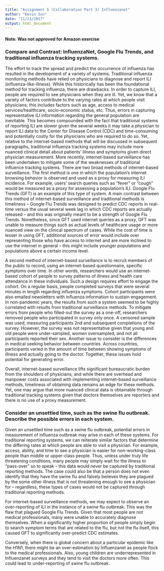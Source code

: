 ```yaml
---
title: "Assignment 5 (Collaboration Part 3) Influenzanet"
author: "Kevin Sun"
date: "11/13/2017"
output: html_document
---
```


#### Note: Was not approved for Amazon exercise 

### Compare and Contrast: InfluenzaNet, Google Flu Trends, and traditional influenza tracking systems.

The effort to track the spread and predict the occurrence of influenza has resulted in the development of a variety of systems. Traditional influenza monitoring methods have relied on physicians to diagnose and report ILI (influenza-like-illness). While this historically has been the foundational method for tracking influenza, there are drawbacks. In order to capture ILI, people are required to see physicians when they are ill. Yet, we know that a variety of factors contribute to the varying rates at which people visit physicians; this includes factors such as age, access to medical services/healthcare, socio-economic status, etc. Thus, errors in capturing representative ILI information regarding the general population are inevitable. This becomes compounded with the fact that traditional systems of reporting ILI are slower given the several weeks it may take a physician to report ILI data to the Center for Disease Control (CDC) and time-consuming and potentially costly for the physicians who are required to do so. Yet, relative to the internet-based methods that will be discussed in subsequent paragraphs, traditional influenza tracking systems may include more nuanced clinical detail about patients’ illness and symptoms given direct physician measurement. 
More recently, internet-based surveillance has been undertaken to mitigate some of the weaknesses of traditional influence tracking systems. There are two broad methods of internet-based surveillance. The first method is one in which the population’s internet browsing behavior is observed and used as a proxy for measuring ILI incidence. For example, users’ search queries such as “fever” or “cough” would be measured as a proxy for assessing a population’s ILI. Google Flu Trends (GFT) is an example of this type of system. A main contrast between this method of internet-based surveillance and traditional methods is timeliness – Google Flu Trends was designed to predict CDC reports in real-time versus the usual several week lag in which CDC reports are actually released – and this was originally meant to be a strength of Google Flu Trends. Nonetheless, since GFT used internet queries as a proxy, GFT was unable to measure things such as actual levels of healthcare usage or more nuanced view on the clinical spectrum of cases. While the cost of time is lesser in using GFT, additional sources of error would include over representing those who have access to internet and are more inclined to use the internet in general – this might include younger populations and populations above a certain income level. 

A second method of internet-based surveillance is to recruit members of the public to record, using an internet-based questionnaire, specific symptoms over time. In other words, researchers would use an internet-based cohort of people to survey patterns of illness and health care attendance in these individuals. Such a design requires effort to engage the cohort. On a regular basis, people completed surveys that were several minutes in length regarding influenza symptoms. Cohort participants were also emailed newsletters with influenza information to sustain engagement. In non-pandemic years, the results from such a system seemed to be highly correlated with results from traditional surveillance methods. To mitigate errors from people who filled-out the survey as a one-off, researchers removed people who participated in survey only once. A censored sample was used, measuring participants 2nd and subsequent completions of the survey. However, the survey was not representative given that young and old people were under-sampled, women oversampled, and not all participants reported their sex. Another issue to consider is the differences in medical seeking behavior between countries. Across countries, participants varied in the amount of time between showing symptoms of illness and actually going to the doctor. Together, these issues hold potential for generating error.

Overall, internet-based surveillance lifts significant bureaucratic burden from the shoulders of physicians; and while there are overhead and manpower costs associated with implementing internet-based surveillance methods, timeliness of obtaining data remains an edge for these methods. Yet, one may argue that more nuanced clinical data is obtainable through traditional tracking systems given that doctors themselves are reporters and there is no use of a proxy measurement.

### Consider an unsettled time, such as the swine flu outbreak. Describe the possible errors in each system.

Given an unsettled time such as a swine flu outbreak, potential errors in measurement of influenza outbreak may arise in each of these systems. 
For traditional reporting systems, we can reiterate similar factors that determine the differing rates at which people are able to visit a physician. For example, access, ability, and time to see a physician is easier for non-working-class people than middle or upper-class people. Thus, unless under truly life threatening conditions, many people may simply wait for the illness to “pass-over” so to speak – this data would never be captured by traditional reporting methods. The case could also be that a person does not even identify that they have the swine flu and falsely believes they are plagued by the some other illness that is not threatening enough to see a physician for – regardless, these types of cases would not be captured through traditional reporting methods. 

For internet-based surveillance methods, we may expect to observe an over-reporting of ILI in the instance of a swine flu outbreak. This was the flaw that plagued Google Flu Trends. Given that most people are not medical professionals, many were unable to accurately diagnose themselves. When a significantly higher proportion of people simply begin to search symptom terms that are related to the flu, but not the flu itself, this caused GFT to significantly over-predict CDC estimates. 

Conversely, when there is global concern about a particular epidemic like the H1N1, there might be an over-estimation by Influenzanet as people flock to the medical professionals. Also, young children are underrepresented in Influenzanet surveys and they tend to visit the doctors more often. This could lead to under-reporting of swine flu outbreak. 
